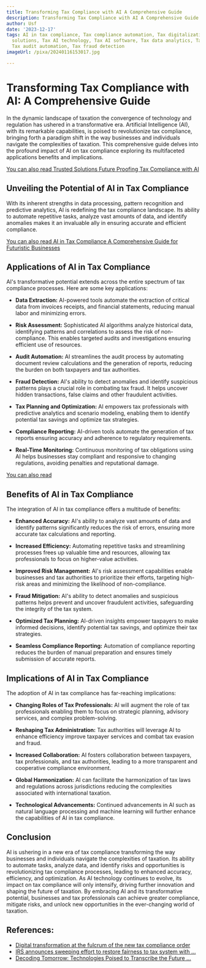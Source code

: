 ```yaml
---
title: Transforming Tax Compliance with AI A Comprehensive Guide
description: Transforming Tax Compliance with AI A Comprehensive Guide
author: Usf
date: '2023-12-17'
tags: AI in tax compliance, Tax compliance automation, Tax digitalization, AI tax
  solutions, Tax AI technology, Tax AI software, Tax data analytics, Tax risk management,
  Tax audit automation, Tax fraud detection
imageUrl: /pixa/20240116153017.jpg

---
```

# Transforming Tax Compliance with AI: A Comprehensive Guide

In the dynamic landscape of taxation the convergence of technology and regulation has ushered in a transformative era. Artificial Intelligence (AI), with its  remarkable capabilities, is poised to revolutionize  tax compliance, bringing forth a paradigm shift in the way businesses and  individuals navigate the complexities of taxation. This comprehensive guide delves into the profound impact of AI on tax compliance exploring its multifaceted  applications benefits and  implications.

[You can also  read Trusted Solutions Future Proofing Tax Compliance with AI](Trusted%20Solutions%20Future%20Proofing%20Tax%20Compliance%20with%20AI)


## Unveiling the Potential of AI in  Tax Compliance

With its inherent strengths in  data processing, pattern recognition and  predictive analytics, AI is redefining the tax compliance landscape. Its ability to automate repetitive tasks, analyze vast amounts  of data, and  identify  anomalies makes it an invaluable ally in ensuring accurate and efficient compliance.

[You can also read AI in Tax Compliance A Comprehensive Guide for Futuristic  Businesses](AI%20in%20Tax%20Compliance%20A%20Comprehensive%20Guide%20for%20Futuristic%20Businesses)


## Applications of AI in Tax Compliance

AI's transformative potential extends across the entire spectrum  of tax compliance processes.  Here are some key applications:

* **Data Extraction:** AI-powered tools automate the extraction of critical data from invoices receipts, and financial statements, reducing manual labor and minimizing errors.

* **Risk Assessment:** Sophisticated AI algorithms analyze  historical data, identifying patterns  and correlations to assess the risk of non-compliance. This enables targeted audits and investigations ensuring efficient use of resources.

* **Audit Automation:** AI streamlines the  audit process by  automating document  review calculations and the generation of reports, reducing  the burden  on both taxpayers and  tax authorities.

* **Fraud Detection:** AI's ability  to detect anomalies and identify suspicious patterns plays a crucial role in combating tax fraud. It helps uncover  hidden transactions, false claims and other fraudulent activities.

* **Tax Planning and Optimization:**  AI empowers  tax professionals with predictive analytics and  scenario modeling, enabling them to identify potential tax savings and optimize tax  strategies.

* **Compliance Reporting:** AI-driven tools automate the  generation of  tax reports ensuring accuracy and adherence to regulatory requirements.

* **Real-Time Monitoring:** Continuous monitoring  of  tax obligations using  AI helps businesses  stay compliant and responsive to  changing regulations, avoiding penalties and reputational damage.

[You can also  read ]()


## Benefits of  AI  in Tax Compliance

The integration of AI in tax compliance offers a multitude of benefits:

* **Enhanced Accuracy:** AI's ability to analyze vast  amounts of data and identify patterns significantly reduces the risk of errors, ensuring more accurate tax calculations and reporting.

* **Increased Efficiency:** Automating repetitive tasks and streamlining processes  frees up  valuable  time and resources, allowing tax professionals to focus on higher-value  activities.

* **Improved Risk Management:** AI's  risk assessment capabilities enable businesses and tax authorities to prioritize  their  efforts, targeting high-risk  areas and  minimizing the likelihood of non-compliance.

* **Fraud Mitigation:** AI's ability to detect anomalies and suspicious patterns helps prevent and uncover fraudulent activities,  safeguarding the integrity of the  tax system.

* **Optimized Tax Planning:** AI-driven  insights empower taxpayers to make informed decisions, identify potential tax savings, and optimize their tax strategies.

* **Seamless Compliance Reporting:** Automation of compliance reporting reduces the burden of manual preparation and  ensures timely submission of accurate reports.

## Implications of AI in Tax Compliance

The adoption of AI in tax compliance has far-reaching implications:

* **Changing Roles of Tax Professionals:** AI will augment the role of tax professionals  enabling them to focus on strategic planning, advisory services, and  complex  problem-solving.

* **Reshaping Tax Administration:** Tax authorities will leverage AI to enhance efficiency improve taxpayer services and combat tax evasion and fraud.

* **Increased Collaboration:** AI  fosters collaboration between taxpayers, tax professionals, and tax authorities, leading to a  more transparent and cooperative compliance  environment.

* **Global Harmonization:** AI can facilitate the harmonization of tax laws and  regulations across jurisdictions reducing the complexities associated with international taxation.

* **Technological Advancements:** Continued advancements in AI such as natural language processing and machine learning will further enhance  the capabilities of  AI in  tax compliance.

## Conclusion

AI is ushering in a new era of tax compliance transforming the way  businesses and individuals navigate the complexities of taxation. Its ability to  automate tasks, analyze data, and identify risks and opportunities is  revolutionizing tax compliance processes, leading to enhanced  accuracy, efficiency, and optimization. As AI technology continues  to evolve, its impact on  tax compliance will only  intensify, driving further innovation and shaping the future  of taxation. By  embracing AI and its transformative potential, businesses and tax professionals can achieve greater compliance, mitigate risks, and unlock new opportunities in the ever-changing world of taxation.

## References:
- [Digital transformation at the fulcrum of the new tax compliance order](https://www.ey.com/en_in/tax/digital-transformation-at-the-fulcrum-of-the-new-tax-compliance-order)
- [IRS announces sweeping effort to restore fairness to tax system with ...](https://www.irs.gov/newsroom/irs-announces-sweeping-effort-to-restore-fairness-to-tax-system-with-inflation-reduction-act-funding-new-compliance-efforts)
- [Decoding Tomorrow: Technologies Poised to Transcribe the Future ...](https://innoverdigital.com/decoding-tomorrow-technologies-poised-to-transcribe-the-future-of-tax-practice/)

